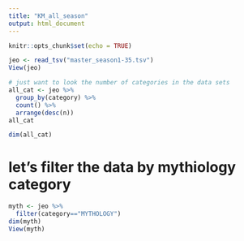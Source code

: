 ```yaml
---
title: "KM_all_season"
output: html_document
---
```


```r
knitr::opts_chunk$set(echo = TRUE)
```


```r
jeo <- read_tsv("master_season1-35.tsv")
View(jeo)
```

```r
# just want to look the number of categories in the data sets
all_cat <- jeo %>%
  group_by(category) %>%
  count() %>%
  arrange(desc(n))
all_cat

dim(all_cat)
```
# let's filter the data by mythiology category

```r
myth <- jeo %>%
  filter(category=="MYTHOLOGY")
dim(myth)
View(myth)

```

